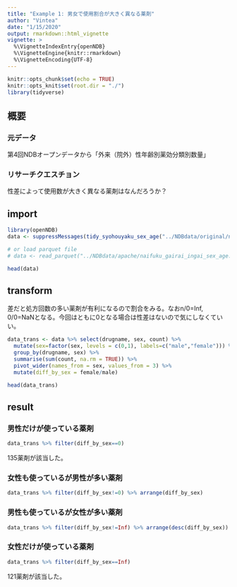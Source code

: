 ```yaml
---
title: "Example 1: 男女で使用割合が大きく異なる薬剤"
author: "Vintea"
date: "1/15/2020"
output: rmarkdown::html_vignette
vignette: >
  %\VignetteIndexEntry{openNDB}
  %\VignetteEngine{knitr::rmarkdown}
  %\VignetteEncoding{UTF-8}
---
```


```r
knitr::opts_chunk$set(echo = TRUE)
knitr::opts_knit$set(root.dir = "./")
library(tidyverse)
```

## 概要

### 元データ

第4回NDBオープンデータから「外来（院外）性年齢別薬効分類別数量」

### リサーチクエスチョン

性差によって使用数が大きく異なる薬剤はなんだろうか？

## import

```r
library(openNDB)
data <- suppressMessages(tidy_syohouyaku_sex_age("../NDBdata/original/naifuku_gairai_ingai_sex_age.xlsx"))

# or load parquet file
# data <- read_parquet("../NDBdata/apache/naifuku_gairai_ingai_sex_age.parquet")

head(data)
```

## transform

差だと処方回数の多い薬剤が有利になるので割合をみる。なおn/0=Inf, 0/0=NaNとなる。今回はともに0となる場合は性差はないので気にしなくていい。

```r
data_trans <- data %>% select(drugname, sex, count) %>% 
  mutate(sex=factor(sex, levels = c(0,1), labels=c("male","female"))) %>% 
  group_by(drugname, sex) %>% 
  summarise(sum(count, na.rm = TRUE)) %>% 
  pivot_wider(names_from = sex, values_from = 3) %>% 
  mutate(diff_by_sex = female/male)

head(data_trans)
```

## result

### 男性だけが使っている薬剤

```r
data_trans %>% filter(diff_by_sex==0)
```

135薬剤が該当した。

### 女性も使っているが男性が多い薬剤

```r
data_trans %>% filter(diff_by_sex!=0) %>% arrange(diff_by_sex)
```

### 男性も使っているが女性が多い薬剤

```r
data_trans %>% filter(diff_by_sex!=Inf) %>% arrange(desc(diff_by_sex))
```

### 女性だけが使っている薬剤

```r
data_trans %>% filter(diff_by_sex==Inf)
```

121薬剤が該当した。
